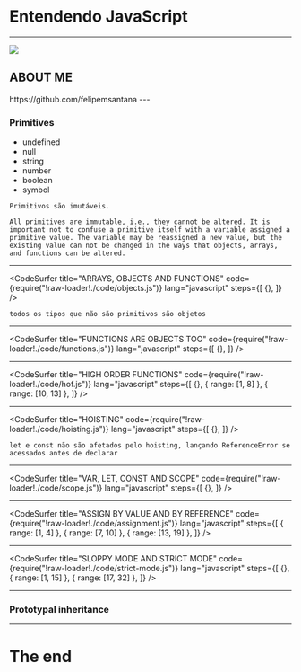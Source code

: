 
# Entendendo JavaScript
---

<Image src='/me.jpg' size='500px auto'>
  <h2>ABOUT ME</h2>
  https://github.com/felipemsantana
</Image>
---

### Primitives
<ul style={{ 'text-align': 'left' }}>
  <li>undefined</li>
  <li>null</li>
  <li>string</li>
  <li>number</li>
  <li>boolean</li>
  <li>symbol</li>
</ul>

```notes
Primitivos são imutáveis.

All primitives are immutable, i.e., they cannot be altered. It is important not to confuse a primitive itself with a variable assigned a primitive value. The variable may be reassigned a new value, but the existing value can not be changed in the ways that objects, arrays, and functions can be altered.
```
---

<CodeSurfer
  title="ARRAYS, OBJECTS AND FUNCTIONS"
  code={require("!raw-loader!./code/objects.js")}
  lang="javascript"
  steps={[
    {},
  ]}
/>


```notes
todos os tipos que não são primitivos são objetos
```

---

<CodeSurfer
  title="FUNCTIONS ARE OBJECTS TOO"
  code={require("!raw-loader!./code/functions.js")}
  lang="javascript"
  steps={[
    {},
  ]}
/>


---

<CodeSurfer
  title="HIGH ORDER FUNCTIONS"
  code={require("!raw-loader!./code/hof.js")}
  lang="javascript"
  steps={[
    {},
    { range: [1, 8] },
    { range: [10, 13] },
  ]}
/>


---

<CodeSurfer
  title="HOISTING"
  code={require("!raw-loader!./code/hoisting.js")}
  lang="javascript"
  steps={[
    {},
  ]}
/>

```notes
let e const não são afetados pelo hoisting, lançando ReferenceError se acessados antes de declarar
```
---

<CodeSurfer
  title="VAR, LET, CONST AND SCOPE"
  code={require("!raw-loader!./code/scope.js")}
  lang="javascript"
  steps={[
    {},
  ]}
/>

---

<CodeSurfer
  title="ASSIGN BY VALUE AND BY REFERENCE"
  code={require("!raw-loader!./code/assignment.js")}
  lang="javascript"
  steps={[
    { range: [1, 4] },
    { range: [7, 10] },
    { range: [13, 19] },
  ]}
/>

---

<CodeSurfer
  title="SLOPPY MODE AND STRICT MODE"
  code={require("!raw-loader!./code/strict-mode.js")}
  lang="javascript"
  steps={[
    {},
    { range: [1, 15] },
    { range: [17, 32] },
  ]}
/>

---

### Prototypal inheritance

---
# The end
